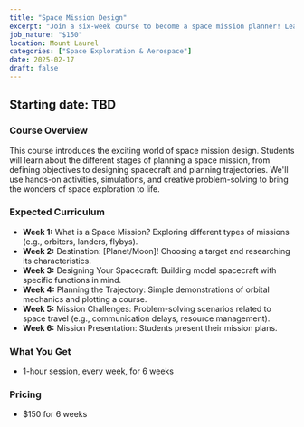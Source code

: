 ```yaml
---
title: "Space Mission Design"
excerpt: "Join a six-week course to become a space mission planner! Learn how to design and plan exciting missions to explore our solar system and beyond."
job_nature: "$150"
location: Mount Laurel
categories: ["Space Exploration & Aerospace"]
date: 2025-02-17
draft: false
---
```


## Starting date: TBD

### Course Overview

This course introduces the exciting world of space mission design. Students will learn about the different stages of planning a space mission, from defining objectives to designing spacecraft and planning trajectories. We'll use hands-on activities, simulations, and creative problem-solving to bring the wonders of space exploration to life.

### Expected Curriculum

* **Week 1:** What is a Space Mission? Exploring different types of missions (e.g., orbiters, landers, flybys).
* **Week 2:** Destination: [Planet/Moon]! Choosing a target and researching its characteristics.
* **Week 3:** Designing Your Spacecraft: Building model spacecraft with specific functions in mind.
* **Week 4:** Planning the Trajectory:  Simple demonstrations of orbital mechanics and plotting a course.
* **Week 5:** Mission Challenges:  Problem-solving scenarios related to space travel (e.g., communication delays, resource management).
* **Week 6:**  Mission Presentation: Students present their mission plans.

### What You Get

- 1-hour session, every week, for 6 weeks

### Pricing
- $150 for 6 weeks